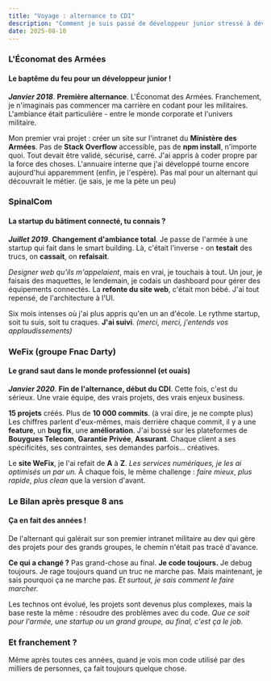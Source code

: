 ```yaml
---
title: "Voyage : alternance to CDI"
description: "Comment je suis passé de développeur junior stressé à développeur confirmé ? (spoiler : beaucoup de bugs et encore plus de cafés)"
date: 2025-08-10
---
```


<Stack className="pb-6" />

### L'Économat des Armées
#### Le baptême du feu pour un développeur junior !

<div className="mt-3" />

_**Janvier 2018**_.
**Première alternance**.
L'Économat des Armées.
Franchement, je n'imaginais pas commencer ma carrière en codant pour les militaires.
L'ambiance était particulière - entre le monde corporate et l'univers militaire.

Mon premier vrai projet : créer un site sur l'intranet du **Ministère des Armées**.
Pas de **Stack Overflow** accessible, pas de **npm install**, n'importe quoi.
Tout devait être validé, sécurisé, carré.
J'ai appris à coder propre par la force des choses.
L'annuaire interne que j'ai développé tourne encore aujourd'hui apparemment (enfin, je l'espère).
Pas mal pour un alternant qui découvrait le métier. (je sais, je me la pète un peu)

<Separator className="mt-8" />

### SpinalCom
#### La startup du bâtiment connecté, tu connais ?

<div className="mt-3" />

_**Juillet 2019**_.
**Changement d'ambiance total**.
Je passe de l'armée à une startup qui fait dans le smart building.
Là, c'était l'inverse - on **testait** des trucs, on **cassait**, on **refaisait**.

_Designer web qu'ils m'appelaient_, mais en vrai, je touchais à tout.
Un jour, je faisais des maquettes, le lendemain, je codais un dashboard pour gérer des équipements connectés.
La **refonte du site web**, c'était mon bébé.
J'ai tout repensé, de l'architecture à l'UI.

Six mois intenses où j'ai plus appris qu'en un an d'école.
Le rythme startup, soit tu suis, soit tu craques.
**J'ai suivi**. _(merci, merci, j'entends vos applaudissements)_

<Separator className="mt-8" />

### WeFix (groupe Fnac Darty)
#### Le grand saut dans le monde professionnel (et ouais)

<div className="mt-3" />

_**Janvier 2020**_.
**Fin de l'alternance, début du CDI**.
Cette fois, c'est du sérieux.
Une vraie équipe, des vrais projets, des vrais enjeux business.

**15 projets** créés. Plus de **10 000 commits**. (à vrai dire, je ne compte plus)
Les chiffres parlent d'eux-mêmes, mais derrière chaque commit, il y a une **feature**, un **bug fix**, une **amélioration**.
J'ai bossé sur les plateformes de **Bouygues Telecom**, **Garantie Privée**, **Assurant**.
Chaque client a ses spécificités, ses contraintes, ses demandes parfois... créatives.

Le **site WeFix**, je l'ai refait de **A** à **Z**.
_Les services numériques, je les ai optimisés un par un._
À chaque fois, le même challenge : _faire mieux_, _plus rapide_, _plus clean_ que la version d'avant.

<Separator className="mt-8" />

### Le Bilan après presque 8 ans
#### Ça en fait des années !

<div className="mt-3" />

De l'alternant qui galérait sur son premier intranet militaire au dev qui gère des projets pour des grands groupes,
le chemin n'était pas tracé d'avance.

**Ce qui a changé ?**
Pas grand-chose au final.
**Je code toujours.**
Je debug toujours.
Je rage toujours quand un truc ne marche pas.
Mais maintenant, je sais pourquoi ça ne marche pas.
_Et surtout, je sais comment le faire marcher._

Les technos ont évolué, les projets sont devenus plus complexes, mais la base reste la même :
résoudre des problèmes avec du code.
_Que ce soit pour l'armée, une startup ou un grand groupe, au final, c'est ça le job._

<Separator className="mt-8" />

### Et franchement ?
Même après toutes ces années, quand je vois mon code utilisé par des milliers de personnes, ça fait toujours quelque chose.

<div className="mb-10" />

